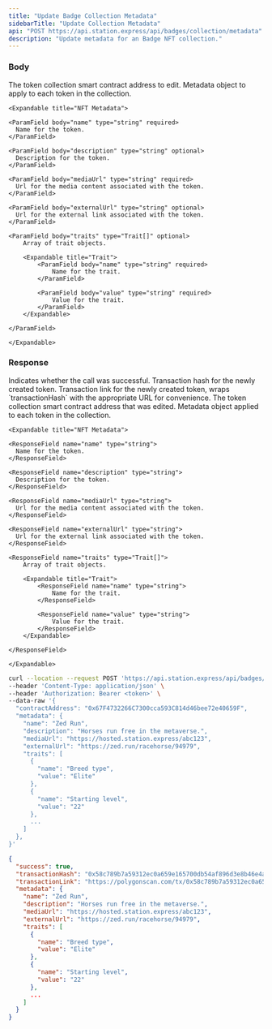 ```yaml
---
title: "Update Badge Collection Metadata"
sidebarTitle: "Update Collection Metadata"
api: "POST https://api.station.express/api/badges/collection/metadata"
description: "Update metadata for an Badge NFT collection."
---
```


### Body

<ParamField body="contractAddress" type="string" required>
  The token collection smart contract address to edit.
</ParamField>

<ParamField body="metadata" type="object">
    Metadata object to apply to each token in the collection.

    <Expandable title="NFT Metadata">

    <ParamField body="name" type="string" required>
      Name for the token.
    </ParamField>

    <ParamField body="description" type="string" optional>
      Description for the token.
    </ParamField>

    <ParamField body="mediaUrl" type="string" required>
      Url for the media content associated with the token.
    </ParamField>

    <ParamField body="externalUrl" type="string" optional>
      Url for the external link associated with the token.
    </ParamField>

    <ParamField body="traits" type="Trait[]" optional>
        Array of trait objects.

        <Expandable title="Trait">
            <ParamField body="name" type="string" required>
                Name for the trait.
            </ParamField>

            <ParamField body="value" type="string" required>
                Value for the trait.
            </ParamField>
        </Expandable>

    </ParamField>

    </Expandable>

</ParamField>

### Response

<ResponseField name="success" type="boolean">
  Indicates whether the call was successful.
</ResponseField>

<ResponseField name="transactionHash" type="string">
  Transaction hash for the newly created token.
</ResponseField>

<ResponseField name="transactionLink" type="string">
  Transaction link for the newly created token, wraps `transactionHash` with the
  appropriate URL for convenience.
</ResponseField>

<ResponseField name="contractAddress" type="string">
  The token collection smart contract address that was edited.
</ResponseField>

<ResponseField name="metadata" type="object">
    Metadata object applied to each token in the collection.

    <Expandable title="NFT Metadata">

    <ResponseField name="name" type="string">
      Name for the token.
    </ResponseField>

    <ResponseField name="description" type="string">
      Description for the token.
    </ResponseField>

    <ResponseField name="mediaUrl" type="string">
      Url for the media content associated with the token.
    </ResponseField>

    <ResponseField name="externalUrl" type="string">
      Url for the external link associated with the token.
    </ResponseField>

    <ResponseField name="traits" type="Trait[]">
        Array of trait objects.

        <Expandable title="Trait">
            <ResponseField name="name" type="string">
                Name for the trait.
            </ResponseField>

            <ResponseField name="value" type="string">
                Value for the trait.
            </ResponseField>
        </Expandable>

    </ResponseField>

    </Expandable>

</ResponseField>

<RequestExample>

```bash Example Request
curl --location --request POST 'https://api.station.express/api/badges/collection/metadata' \
--header 'Content-Type: application/json' \
--header 'Authorization: Bearer <token>' \
--data-raw '{
  "contractAddress": "0x67F4732266C7300cca593C814d46bee72e40659F",
  "metadata": {
    "name": "Zed Run",
    "description": "Horses run free in the metaverse.",
    "mediaUrl": "https://hosted.station.express/abc123",
    "externalUrl": "https://zed.run/racehorse/94979",
    "traits": [
      {
        "name": "Breed type",
        "value": "Elite"
      },
      {
        "name": "Starting level",
        "value": "22"
      },
      ...
    ]
  },
}'
```

</RequestExample>

<ResponseExample>

```json Response
{
  "success": true,
  "transactionHash": "0x58c789b7a59312ec0a659e165700db54af896d3e8b46e4aeecb33b32b88157c9",
  "transactionLink": "https://polygonscan.com/tx/0x58c789b7a59312ec0a659e165700db54af896d3e8b46e4aeecb33b32b88157c9",
  "metadata": {
    "name": "Zed Run",
    "description": "Horses run free in the metaverse.",
    "mediaUrl": "https://hosted.station.express/abc123",
    "externalUrl": "https://zed.run/racehorse/94979",
    "traits": [
      {
        "name": "Breed type",
        "value": "Elite"
      },
      {
        "name": "Starting level",
        "value": "22"
      },
      ...
    ]
  }
}
```

</ResponseExample>

